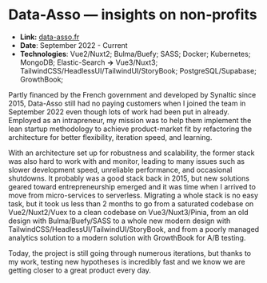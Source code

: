 # Data-Asso — insights on non‑profits

- **Link:** [data-asso.fr](http://data-asso.fr)
- **Date**: September 2022 - Current
- **Technologies**: Vue2/Nuxt2; Bulma/Buefy; SASS; Docker; Kubernetes; MongoDB; Elastic-Search **→** Vue3/Nuxt3; TailwindCSS/HeadlessUI/TailwindUI/StoryBook; PostgreSQL/Supabase; GrowthBook;

Partly financed by the French government and developed by Synaltic since 2015, Data-Asso still had no paying customers when I joined the team in September 2022 even though lots of work had been put in already. Employed as an intrapreneur, my mission was to help them implement the lean startup methodology to achieve product-market fit by refactoring the architecture for better flexibility, iteration speed, and learning.

With an architecture set up for robustness and scalability, the former stack was also hard to work with and monitor, leading to many issues such as slower development speed, unreliable performance, and occasional shutdowns. It probably was a good stack back in 2015, but new solutions geared toward entrepreneurship emerged and it was time when I arrived to move from micro-services to serverless. Migrating a whole stack is no easy task, but it took us less than 2 months to go from a saturated codebase on Vue2/Nuxt2/Vuex to a clean codebase on Vue3/Nuxt3/Pinia, from an old design with Bulma/Buefy/SASS to a whole new modern design with TailwindCSS/HeadlessUI/TailwindUI/StoryBook, and from a poorly managed analytics solution to a modern solution with GrowthBook for A/B testing.

Today, the project is still going through numerous iterations, but thanks to my work, testing new hypotheses is incredibly fast and we know we are getting closer to a great product every day.

